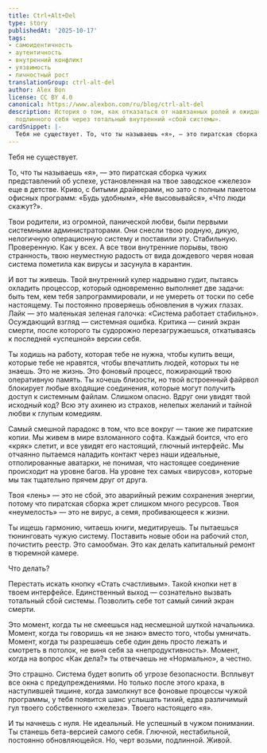 ```yaml
---
title: Ctrl+Alt+Del
type: story
publishedAt: '2025-10-17'
tags:
- самоидентичность
- аутентичность
- внутренний конфликт
- уязвимость
- личностный рост
translationGroup: ctrl-alt-del
author: Alex Bon
license: CC BY 4.0
canonical: https://www.alexbon.com/ru/blog/ctrl-alt-del
description: История о том, как отказаться от навязанных ролей и ожиданий, чтобы обрести
  подлинного себя через тотальный внутренний «сбой системы».
cardSnippet: |-
  Тебя не существует. То, что ты называешь «я», — это пиратская сборка чужих представлений об успехе, установленная на твое заводское «железо» еще в детстве. Криво, с битыми драйверами, но зато с полным пакетом офисных программ: «Будь удобным», «Не высовывайся», «Что люди скажут?».
---
```

Тебя не существует.

То, что ты называешь «я», — это пиратская сборка чужих представлений об успехе, установленная на твое заводское «железо» еще в детстве. Криво, с битыми драйверами, но зато с полным пакетом офисных программ: «Будь удобным», «Не высовывайся», «Что люди скажут?».

Твои родители, из огромной, панической любви, были первыми системными администраторами. Они снесли твою родную, дикую, нелогичную операционную систему и поставили эту. Стабильную. Проверенную. Как у всех. А все твои внутренние порывы, твою странность, твою неуместную радость от вида дождевого червя новая система пометила как вирусы и засунула в карантин.

И вот ты живешь. Твой внутренний кулер надрывно гудит, пытаясь охладить процессор, который одновременно выполняет две задачи: быть тем, кем тебя запрограммировали, и не умереть от тоски по себе настоящему. Ты постоянно проверяешь обновления в чужих глазах. Лайк — это маленькая зеленая галочка: «Система работает стабильно». Осуждающий взгляд — системная ошибка. Критика — синий экран смерти, после которого ты судорожно перезагружаешься, откатываясь к последней «успешной» версии себя.

Ты ходишь на работу, которая тебе не нужна, чтобы купить вещи, которые тебе не нравятся, чтобы впечатлить людей, которых ты не знаешь. Это не жизнь. Это фоновый процесс, пожирающий твою оперативную память. Ты хочешь близости, но твой встроенный файрвол блокирует любые входящие соединения, которые могут получить доступ к системным файлам. Слишком опасно. Вдруг они увидят твой исходный код? Всю эту ахинею из страхов, нелепых желаний и тайной любви к глупым комедиям.

Самый смешной парадокс в том, что все вокруг — такие же пиратские копии. Мы живем в мире взломанного софта. Каждый боится, что его «кряк» слетит, и все увидят его настоящий, глючный интерфейс. Мы отчаянно пытаемся наладить контакт через наши идеальные, отполированные аватарки, не понимая, что настоящее соединение происходит на уровне багов. На уровне тех самых «вирусов», которые мы так тщательно прячем друг от друга.

Твоя «лень» — это не сбой, это аварийный режим сохранения энергии, потому что пиратская сборка жрет слишком много ресурсов. Твоя «неумелость» — это не вирус, а семя, пробивающееся к жизни.

Ты ищешь гармонию, читаешь книги, медитируешь. Ты пытаешься тюнинговать чужую систему. Поставить новые обои на рабочий стол, почистить реестр. Это самообман. Это как делать капитальный ремонт в тюремной камере.

Что делать?

Перестать искать кнопку «Стать счастливым». Такой кнопки нет в твоем интерфейсе. Единственный выход — сознательно вызвать тотальный сбой системы. Позволить себе тот самый синий экран смерти.

Это момент, когда ты не смеешься над несмешной шуткой начальника. Момент, когда ты говоришь «я не знаю» вместо того, чтобы умничать. Момент, когда ты разрешаешь себе один день просто лежать и смотреть в потолок, не виня себя за «непродуктивность». Момент, когда на вопрос «Как дела?» ты отвечаешь не «Нормально», а честно.

Это страшно. Система будет вопить об угрозе безопасности. Всплывут все окна с предупреждениями. Но только после этого краха, в наступившей тишине, когда замолкнут все фоновые процессы чужой программы, у тебя появится шанс услышать тихий, едва различимый гул твоего собственного «железа». Твоего настоящего «я».

И ты начнешь с нуля. Не идеальный. Не успешный в чужом понимании. Ты станешь бета-версией самого себя. Глючной, нестабильной, постоянно обновляющейся. Но, черт возьми, подлинной. Живой.
